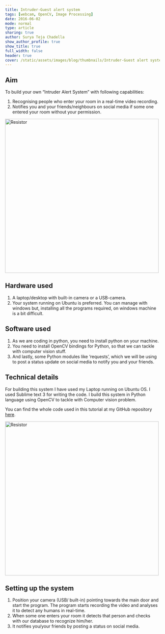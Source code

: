 ```yaml
---
title: Intruder-Guest alert system
tags: [webcam, OpenCV, Image Processing]
date: 2016-06-02
mode: normal
type: article
sharing: true
author: Surya Teja Chadella
show_author_profile: true
show_title: true
full_width: false
header: true
cover: /static/assets/images/blog/thumbnails/Intruder-Guest alert system.png
---
```


## Aim

To build your own “Intruder Alert System” with following capabilities:

1. Recognising people who enter your room in a real-time video recording.
2. Notifies you and your friends/neighbours on social media if some one entered your room without your permission.

<Image
  src="/static/assets/images/blog/thumbnails/Intruder-Guest alert system.png"
  alt="Resistor"
  width="500"
  height="500"
/>

## Hardware used

1. A laptop/desktop with built-in camera or a USB-camera.
2. Your system running on Ubuntu is preferred. You can manage with windows but, installing all the programs required, on windows machine is a bit difficult.

## Software used

1. As we are coding in python, you need to install python on your machine.
2. You need to install OpenCV bindings for Python, so that we can tackle with computer vision stuff.
3. And lastly, some Python modules like ‘requests’, which we will be using to post a status update on social media to notify you and your friends.

## Technical details

For building this system I have used my Laptop running on Ubuntu OS. I used Sublime text 3 for writing the code. I build this system in Python language using OpenCV to tackle with Computer vision problem.

You can find the whole code used in this tutorial at my GitHub repository [here](https://github.com/SnShine/FaceRecognizer).

<Image
  src="/static/assets/images/blog/Intruder-Guest-alert/1.png"
  alt="Resistor"
  width="500"
  height="500"
/>

## Setting up the system

1. Position your camera (USB/ built-in) pointing towards the main door and start the program. The program starts recording the video and analyses it to detect any humans in real-time.
2. When some one enters your room it detects that person and checks with our database to recognize him/her.
3. It notifies you/your friends by posting a status on social media.

<EmbedItem url="https://www.youtube.com/embed/1SnUQQRJDI8" />
